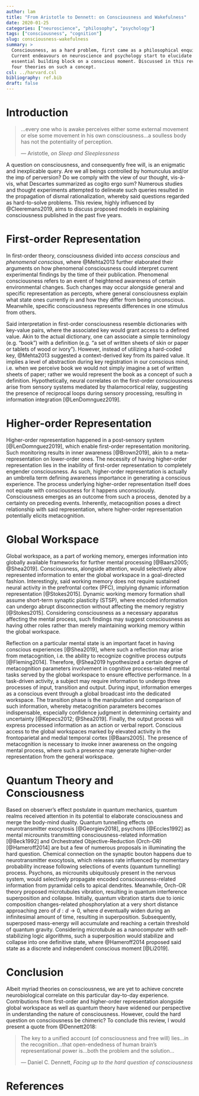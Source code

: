 ```yaml
---
author: lam
title: "From Aristotle to Dennett: on Consciousness and Wakefulness"
date: 2020-01-25
categories: ["neuroscience", "philosophy", "psychology"]
tags: ["consciousness", "cognition"]
slug: consciousness-wakefulness
summary: >
  Consciousness, as a hard problem, first came as a philosophical enquiry.
  Current endeavours on neuroscience and psychology start to elucidate the
  essential building block on a conscious moment. Discussed in this review are
  four theories on such a concept.
csl: ../harvard.csl
bibliography: ref.bib
draft: false
---
```


# Introduction

> ...every one who is awake perceives either some external movement or else some
> movement in his own consciousness...a soulless body has not the potentiality
> of perception.  
>  
> --- Aristotle, *on Sleep and Sleeplessness*

A question on consciousness, and consequently free will, is an enigmatic and
inexplicable query. Are we all beings controlled by homunculus and/or the imp
of perversion? Do we comply with the view of our thought, vis-à-vis, what
Descartes summarized as cogito ergo sum? Numerous studies and thought
experiments attempted to delineate such queries resulted in the propagation of
dismal rationalization, whereby said questions regarded as hard-to-solve
problems. This review, highly influenced by @Cleeremans2019, aims to
discuss proposed models in explaining consciousness published in the past five
years.

# First-order Representation

In first-order theory, consciousness divided into *access conscious* and
*phenomenal conscious*, where @Mehta2013 further elaborated their arguments on
how phenomenal consciousness could interpret current experimental findings by
the time of their publication.  Phenomenal consciousness refers to an event of
heightened awareness of certain environmental changes. Such changes may
occur alongside general and specific representation as percepts, where general
consciousness explain what state ones currently in and how they differ from being
unconscious. Meanwhile, specific consciousness represents differences in one
stimulus from others.

Said interpretation in first-order consciousness resemble dictionaries with
key-value pairs, where the associated key would grant access to a defined
value. Akin to the actual dictionary, one can associate a simple terminology
(e.g.  "book") with a definition (e.g. "a set of written sheets of skin or
paper or tablets of wood or ivory").  However, instead of utilizing a
hard-coded key, @Mehta2013 suggested a context-derived key from its paired
value. It implies a level of abstraction during key registration in our
conscious mind, i.e. when we perceive book we would not simply imagine a set of
written sheets of paper; rather we would represent the book as a concept of
such a definition. Hypothetically, neural correlates on the first-order
consciousness arise from sensory systems mediated by thalamocortical relay,
suggesting the presence of reciprocal loops during sensory processing,
resulting in information integration [@LenDomnguez2019].

# Higher-order Representation

Higher-order representation happened in a post-sensory system
[@LenDomnguez2019], which enable first-order representation monitoring. Such
monitoring results in inner awareness [@Brown2019], akin to a
meta-representation on lower-order ones. The necessity of having higher-order
representation lies in the inability of first-order representation to
completely engender consciousness. As such, higher-order representation is
actually an umbrella term defining awareness importance in generating a
conscious experience. The process underlying higher-order representation itself
does not equate with consciousness for it happens unconsciously. Consciousness
emerges as an outcome from such a process, denoted by a certainty on preceding
events. Inherently, metacognition poses a direct relationship with said
representation, where higher-order representation potentially elicits
metacognition.

# Global Workspace

Global workspace, as a part of working memory, emerges information into
globally available frameworks for further mental processing [@Baars2005;
@Shea2019].  Consciousness, alongside attention, would selectively allow
represented information to enter the global workspace in a goal-directed
fashion.  Interestingly, said working memory does not require sustained neural
activity in the prefrontal cortex (PFC), implying dynamic information
representation [@Stokes2015]. Dynamic working memory formation shall assume
short-term synaptic plasticity (STSP), where encoded information can undergo
abrupt disconnection without affecting the memory registry [@Stokes2015].
Considering consciousness as a necessary apparatus affecting the mental process,
such findings may suggest consciousness as having other roles rather than
merely maintaining working memory within the global workspace.

Reflection on a particular mental state is an important facet in having
conscious experiences [@Shea2019], where such a reflection may arise from
metacognition, i.e. the ability to recognize cognitive process outputs
[@Fleming2014]. Therefore, @Shea2019 hypothesized a certain degree of
metacognition parameters involvement in cognitive process-related mental tasks
served by the global workspace to ensure effective performance. In a
task-driven activity, a subject may require information to undergo three
processes of input, transition and output. During input, information emerges as
a conscious event through a global broadcast into the dedicated workspace. The
transition phase is the manipulation and comparison of such information,
whereby metacognition parameters becomes indispensable, especially confidence
judgment in determining certainty and uncertainty [@Kepecs2012; @Shea2019].
Finally, the output process will express processed information as an action or
verbal report. Conscious access to the global workspaces marked by elevated
activity in the frontoparietal and medial temporal cortex [@Baars2005]. The
presence of metacognition is necessary to invoke inner awareness on the ongoing
mental process, where such a presence may generate higher-order representation
from the general workspace.

# Quantum Theory and Consciousness

Based on observer's effect postulate in quantum mechanics, quantum realms
received attention in its potential to elaborate consciousness and merge the
body-mind duality. Quantum tunnelling effects on neurotransmitter exocytosis
[@Georgiev2018], psychons [@Eccles1992] as mental microunits transmitting
consciousness-related information [@Beck1992] and Orchestrated
Objective-Reduction (Orch-OR) [@Hameroff2014] are but a few of numerous
proposals in illuminating the hard question. Chemical connection on the
synaptic bouton happens due to neurotransmitter exocytosis, which releases rate
influenced by momentary probability increase following selections of events
(quantum tunnelling) process. Psychons, as microunits ubiquitously present in
the nervous system, would selectively propagate encoded consciousness-related
information from pyramidal cells to apical dendrites. Meanwhile, Orch-OR theory
proposed microtubules vibration, resulting in quantum interference
superposition and collapse. Initially, quantum vibration starts due to ionic
composition changes-related phosphorylation at a very short distance
approaching zero of $d: d \to 0$, where $d$ eventually widen during an
infinitesimal amount of time, resulting in superposition. Subsequently,
superposed mass-energy will accumulate and reaching a certain threshold of
quantum gravity. Considering microtubule as a nanocomputer with
self-stabilizing logic algorithms, such a superposition would stabilize and
collapse into one definitive state, where @Hameroff2014 proposed said state as
a discrete and independent conscious moment [@Li2019].

# Conclusion

Albeit myriad theories on consciousness, we are yet to achieve concrete
neurobiological correlate on this particular day-to-day experience.
Contributions from first-order and higher-order representation alongside global
workspace as well as quantum theory have widened our perspective in understanding
the nature of consciousness. However, could the hard question on consciousness
be chimeric? To conclude this review, I would present a
quote from @Dennett2018:

> The key to a unified account (of consciousness and free will) lies...in the
> recognition...that open-endedness of human brain's representational power
> is...both the problem and the solution...  
>  
> --- Daniel C. Dennett, *Facing up to the hard question of consciousness*

# References
